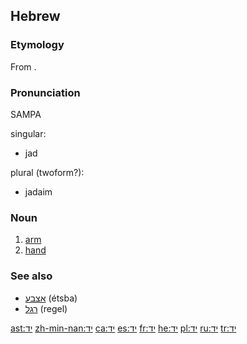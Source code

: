 {{rfc}}
==Hebrew==

===Etymology===
From {{proto|Semitic|yad-|lang=he}}.

===Pronunciation===
SAMPA
;singular:
* jad
;plural (twoform?):
* jadaim

===Noun===
{{infl|he|noun|sc=Hebr|g=f|plural|ידיים}}
 
# [[arm]]
# [[hand]]

===See also===
*[[אצבע]] (étsba) {{f}}
*[[רגל]] (regel) {{f}}

[[ast:יד]]
[[zh-min-nan:יד]]
[[ca:יד]]
[[es:יד]]
[[fr:יד]]
[[he:יד]]
[[pl:יד]]
[[ru:יד]]
[[tr:יד]]